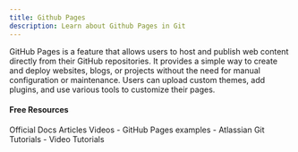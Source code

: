 ```yaml
---
title: Github Pages
description: Learn about Github Pages in Git
---
```

GitHub Pages is a feature that allows users to host and publish web content directly from their GitHub repositories. It provides a simple way to create and deploy websites, blogs, or projects without the need for manual configuration or maintenance. Users can upload custom themes, add plugins, and use various tools to customize their pages.

#### Free Resources

<Tabs defaultValue="official">
<TabsList>
<TabsTrigger value="official">Official Docs</TabsTrigger>
<TabsTrigger value="article">Articles</TabsTrigger>
<TabsTrigger value="video">Videos</TabsTrigger>
</TabsList>

<TabsContent value="official">
<Note type="note" title="official">
- <Link href="https://github.com/collections/github-pages-examples">GitHub Pages examples</Link>
</Note>
</TabsContent>
<TabsContent value="article">
<Note type="note" title="article">
- <Link href="https://www.atlassian.com/git/tutorials">Atlassian Git Tutorials</Link>
</Note>
</TabsContent>
<TabsContent value="video">
<Note type="note" title="video">
- <Link href="https://www.youtube.com/results?search_query=git+github-pages+tutorial">Video Tutorials</Link>
</Note>
</TabsContent>
</Tabs>

<Outlet path="5-github/basics/github-pages" />
